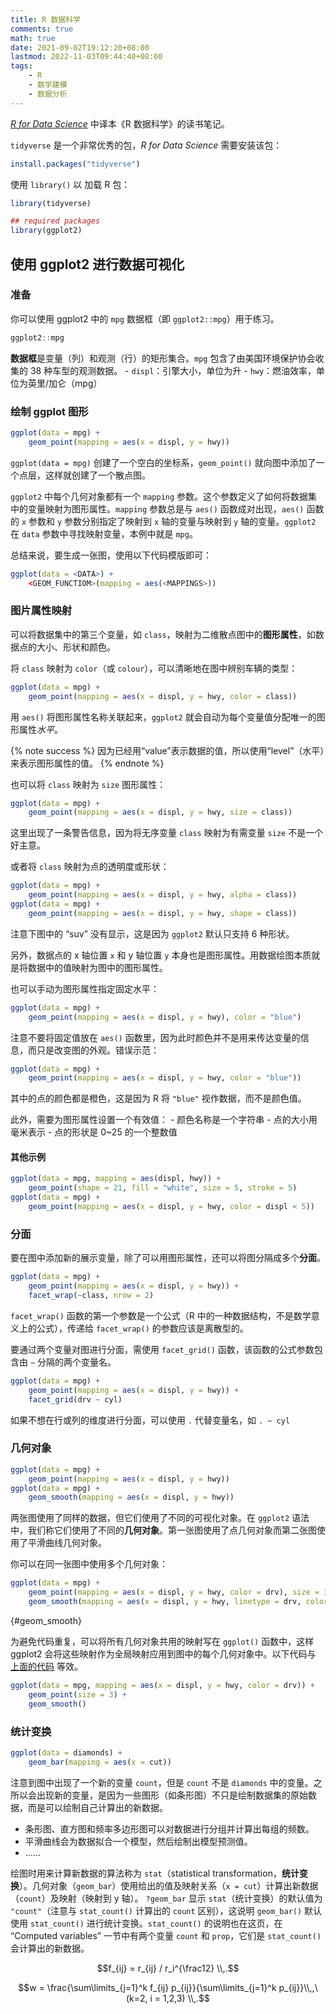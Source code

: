 ```yaml
---
title: R 数据科学
comments: true
math: true
date: 2021-09-02T19:12:20+08:00
lastmod: 2022-11-03T09:44:40+08:00
tags:
    - R
    - 数学建模
    - 数据分析
---
```


[*R for Data Science*](https://r4ds.had.co.nz/) 中译本《R 数据科学》的读书笔记。

<!--more-->

`tidyverse` 是一个非常优秀的包，*R for Data Science* 需要安装该包：

```r
install.packages("tidyverse")
```

使用 `library()` 以 加载 R 包：

```r
library(tidyverse)
```

```r
## required packages
library(ggplot2)
```

## 使用 ggplot2 进行数据可视化

### 准备

你可以使用 ggplot2 中的 `mpg` 数据框（即 `ggplot2::mpg`）用于练习。

```r
ggplot2::mpg
```

**数据框**是变量（列）和观测（行）的矩形集合。`mpg` 包含了由美国环境保护协会收集的 38 种车型的观测数据。
- `displ`：引擎大小，单位为升
- `hwy`：燃油效率，单位为英里/加仑（mpg）

### 绘制 ggplot 图形

```r
ggplot(data = mpg) +
    geom_point(mapping = aes(x = displ, y = hwy))
```

`ggplot(data = mpg)` 创建了一个空白的坐标系，`geom_point()` 就向图中添加了一个点层，这样就创建了一个散点图。

`ggplot2` 中每个几何对象都有一个 `mapping` 参数。这个参数定义了如何将数据集中的变量映射为图形属性。`mapping` 参数总是与 `aes()` 函数成对出现，`aes()` 函数的 `x` 参数和 `y` 参数分别指定了映射到 `x` 轴的变量与映射到 `y` 轴的变量。`ggplot2` 在 `data` 参数中寻找映射变量，本例中就是 `mpg`。

总结来说，要生成一张图，使用以下代码模版即可：

```r
ggplot(data = <DATA>) +
    <GEOM_FUNCTIOM>(mapping = aes(<MAPPINGS>))
```

### 图片属性映射

可以将数据集中的第三个变量，如 `class`，映射为二维散点图中的**图形属性**，如数据点的大小、形状和颜色。

将 `class` 映射为 `color`（或 `colour`），可以清晰地在图中辨别车辆的类型：

```r
ggplot(data = mpg) +
    geom_point(mapping = aes(x = displ, y = hwy, color = class))
```

用 `aes()` 将图形属性名称关联起来，`ggplot2` 就会自动为每个变量值分配唯一的图形属性*水平*。

{% note success %}
因为已经用“value”表示数据的值，所以使用“level”（水平）来表示图形属性的值。
{% endnote %}

也可以将 `class` 映射为 `size` 图形属性：

```r
ggplot(data = mpg) +
    geom_point(mapping = aes(x = displ, y = hwy, size = class))
```

这里出现了一条警告信息，因为将无序变量 `class` 映射为有需变量 `size` 不是一个好主意。

或者将 `class` 映射为点的透明度或形状：

```r
ggplot(data = mpg) +
    geom_point(mapping = aes(x = displ, y = hwy, alpha = class))
ggplot(data = mpg) +
    geom_point(mapping = aes(x = displ, y = hwy, shape = class))
```

注意下图中的 “suv” 没有显示，这是因为 `ggplot2` 默认只支持 6 种形状。

另外，数据点的 x 轴位置 `x` 和 y 轴位置 `y` 本身也是图形属性。用数据绘图本质就是将数据中的值映射为图中的图形属性。

也可以手动为图形属性指定固定水平：

```r
ggplot(data = mpg) +
    geom_point(mapping = aes(x = displ, y = hwy), color = "blue")
```

注意不要将固定值放在 `aes()` 函数里，因为此时颜色并不是用来传达变量的信息，而只是改变图的外观。错误示范：

```r
ggplot(data = mpg) +
    geom_point(mapping = aes(x = displ, y = hwy, color = "blue"))
```

其中的点的颜色都是橙色，这是因为 R 将 `"blue"` 视作数据，而不是颜色值。

此外，需要为图形属性设置一个有效值：
- 颜色名称是一个字符串
- 点的大小用毫米表示
- 点的形状是 0\~25 的一个整数值

#### 其他示例

```r
ggplot(data = mpg, mapping = aes(displ, hwy)) +
    geom_point(shape = 21, fill = "white", size = 5, stroke = 5)
ggplot(data = mpg) +
    geom_point(mapping = aes(x = displ, y = hwy, color = displ < 5))
```

### 分面

要在图中添加新的展示变量，除了可以用图形属性，还可以将图分隔成多个**分面**。

```r
ggplot(data = mpg) +
    geom_point(mapping = aes(x = displ, y = hwy)) +
    facet_wrap(~class, nrow = 2)
```

`facet_wrap()` 函数的第一个参数是一个公式（R 中的一种数据结构，不是数学意义上的公式），传递给 `facet_wrap()` 的参数应该是离散型的。

要通过两个变量对图进行分面，需使用 `facet_grid()` 函数，该函数的公式参数包含由 `~` 分隔的两个变量名。

```r
ggplot(data = mpg) +
    geom_point(mapping = aes(x = displ, y = hwy)) +
    facet_grid(drv ~ cyl)
```

如果不想在行或列的维度进行分面，可以使用 `.` 代替变量名，如 `. ~ cyl`

### 几何对象

```r
ggplot(data = mpg) +
    geom_point(mapping = aes(x = displ, y = hwy))
ggplot(data = mpg) +
    geom_smooth(mapping = aes(x = displ, y = hwy))
```

两张图使用了同样的数据，但它们使用了不同的可视化对象。在 `ggplot2` 语法中，我们称它们使用了不同的**几何对象**。第一张图使用了点几何对象而第二张图使用了平滑曲线几何对象。

你可以在同一张图中使用多个几何对象：

```r
ggplot(data = mpg) +
    geom_point(mapping = aes(x = displ, y = hwy, color = drv), size = 3) +
    geom_smooth(mapping = aes(x = displ, y = hwy, linetype = drv, color = drv))
```
{#geom_smooth}

为避免代码重复，可以将所有几何对象共用的映射写在 `ggplot()` 函数中，这样 ggplot2 会将这些映射作为全局映射应用到图中的每个几何对象中。以下代码与 [上面的代码](#geom_smooth) 等效。

```r
ggplot(data = mpg, mapping = aes(x = displ, y = hwy, color = drv)) +
    geom_point(size = 3) +
    geom_smooth()
```

### 统计变换

```r
ggplot(data = diamonds) +
    geom_bar(mapping = aes(x = cut))
```

注意到图中出现了一个新的变量 `count`，但是 `count` 不是 `diamonds` 中的变量。之所以会出现新的变量，是因为一些图形（如条形图）不只是绘制数据集的原始数据，而是可以绘制自己计算出的新数据。

- 条形图、直方图和频率多边形图可以对数据进行分组并计算出每组的频数。
- 平滑曲线会为数据拟合一个模型，然后绘制出模型预测值。
- ……

绘图时用来计算新数据的算法称为 `stat`（statistical transformation，**统计变换**）。几何对象（`geom_bar`）使用给出的值及映射关系（`x = cut`）计算出新数据（`count`）及映射（映射到 y 轴）。
`?geom_bar` 显示 `stat`（统计变换）的默认值为 `"count"`（注意与 `stat_count()` 计算出的 `count` 区别），这说明 `geom_bar()` 默认使用 `stat_count()` 进行统计变换。`stat_count()` 的说明也在这页，在 "Computed variables" 一节中有两个变量 `count` 和 `prop`，它们是 `stat_count()` 会计算出的新数据。

$$f_{ij} = r_{ij} / r_i^{\frac12}
\\,.$$

$$w = \frac{\sum\limits_{j=1}^k f_{ij} p_{ij}}{\sum\limits_{j=1}^k p_{ij}}\\,,\ (k=2, i = 1,2,3)
\\,.$$
